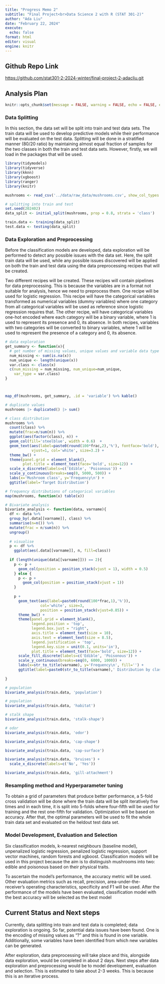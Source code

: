 ```yaml
---
title: "Progress Memo 2"
subtitle: "Final Project<br>Data Science 2 with R (STAT 301-2)"
author: "Ada Liu"
date: "February 22, 2024"
execute:
  echo: false
format: html
editor: visual
engine: knitr
---
```


::: {.callout-tip icon=false}

## Github Repo Link

[https://github.com/stat301-2-2024-winter/final-project-2-adacliu.git](https://github.com/stat301-2-2024-winter/final-project-2-adacliu.git)

:::

## Analysis Plan

```r
knitr::opts_chunk$set(message = FALSE, warning = FALSE, echo = FALSE, eval=FALSE)

```

### Data Splitting

In this section, the data set will be split into train and test data sets. The train data will be used to develop predictive models while their performance will be evaluated on the test data. Splitting will be done in a stratified manner (80/20 ratio) by maintaining almost equal fraction of samples for the two classes in both the train and test data sets. However, firstly, we will load in the packages that will be used.

```r
library(tidymodels)
library(tidyverse)
library(kknn)
library(xgboost)
library(ranger)
library(knitr)
```

```r
mushrooms <- read_csv('../data/raw_data/mushrooms.csv', show_col_types = FALSE)
```

```r
# splitting into train and test
set.seed(202402)
data_split <- initial_split(mushrooms, prop = 0.8, strata = 'class')

train.data <- training(data_split)
test.data <- testing(data_split)
```

### Data Exploration and Preprocessing

Before the classification models are developed, data exploration will be performed to detect any possible issues with the data set. Here, the split train data will be used, while any possible issues discovered will be applied on both the train and test data using the data preprocessing recipes that will be created.

Two different recipes will be created. These recipes will contain pipelines for data preprocessing. This is because the variables are in a format not suitable for analysis, hence we need to preprocess them. One recipe will be used for logistic regression. This recipe will have the categorical variables transformed as numerical variables (dummy variables) where one category from all categorical variables will be used as reference since logistic regression requires that. The other recipe, will have categorical variables one-hot encoded where each category will be a binary variable, where 1 is used to represent its presence and 0, its absence. In both recipes, variables with two categories will be converted to binary variables, where 1 will be used to represent the presence of a category and 0, its absence.

```r
# data exploration
get_summary <- function(x){
  # get number of missing values, unique values and variable data type
  num_missing <- sum(is.na(x))
  num_unique <- length(unique(x))
  var.class <- class(x)
  c(num_missing = num_missing, num_unique=num_unique, 
    var_type = var.class)
}



map_df(mushrooms, get_summary, .id = 'variable') %>% kable()
```

```r
# duplicate values
mushrooms |> duplicated() |> sum()

# class distribution
mushrooms %>%
  count(class) %>%
  mutate(frac=n/sum(n)) %>%
  ggplot(aes(factor(class), n)) +
  geom_col(fill='steelblue', width = 0.6)  +
  geom_text(aes(label=paste0(round(100*frac,2),'%'), fontface='bold'), 
            vjust=1, col='white', size=3.2) +
  theme_bw() +
  theme(panel.grid = element_blank(), 
        plot.title = element_text(face='bold', size=12)) +
  scale_x_discrete(labels=c('Edible', 'Poisonous')) +
  scale_y_continuous(breaks=seq(0, 5000, 500)) +
  labs(x='Mushroom class', y='Frequency\n') +
  ggtitle(label='Target Distribution')
```

```r
# frequency distributions of categorical variables
map(mushrooms, function(x) table(x))
```

```r
# Bivariate analysis
bivariate_analysis <- function(data, varname){
  df <- data %>%
  group_by(.data[[varname]], class) %>% 
  summarise(n=n()) %>%
  mutate(frac = n/sum(n)) %>%
  ungroup()
  
  # visualise
  p <- df %>%
    ggplot(aes(.data[[varname]], n, fill=class))
  
  if (length(unique(data[[varname]])) == 2){
    p <- p +
      geom_col(position = position_stack(vjust = 1), width = 0.5)
    } else {
      p <- p +
        geom_col(position = position_stack(vjust = 1))
    }
  
    p + 
      geom_text(aes(label=paste0(round(100*frac,1),'%')), 
                col='white', size=3,
                position = position_stack(vjust=0.85)) +
      theme_bw() +
      theme(panel.grid = element_blank(), 
            legend.position = 'top',
            legend.box.just = "right",
            axis.title = element_text(size = 10),
            axis.text = element_text(size = 8.5),
            legend.justification = 'top',
            legend.key.size = unit(0.1, units='in'),
            plot.title = element_text(face='bold', size=12)) +
      scale_fill_discrete(labels=c('Edible', 'Poisonous')) +
      scale_y_continuous(breaks=seq(0, 6000, 1000)) +
      labs(x=str_to_title(varname), y='Frequency\n', fill='') +
      ggtitle(label=paste0(str_to_title(varname),' Distribution by class'))
    
}
```

```r
# population
bivariate_analysis(train.data, 'population')
```

```r
# population
bivariate_analysis(train.data, 'habitat')
```

```r
# stalk shape
bivariate_analysis(train.data, 'stalk-shape')
```

```r
# odor
bivariate_analysis(train.data, 'odor')
```

```r
bivariate_analysis(train.data, 'cap-shape')
```

```r
bivariate_analysis(train.data, 'cap-surface')
```

```r
bivariate_analysis(train.data, 'bruises') +
  scale_x_discrete(labels=c('No', 'Yes'))
```

```r
bivariate_analysis(train.data, 'gill-attachment')
```

### Resampling method and Hyperparameter tuning

To obtain a grid of parameters that produce better performance, a 5-fold cross validation will be done where the train data will be split iteratively five times and in each time, it is split into 5-folds where four-fifth will be used for training and the rest one-fifth for validation. Optimization will be based on accuracy. After that, the optimal parameters will be used to fit the whole train data set and evaluated on the heldout test data set.

### Model Development, Evaluation and Selection

Six classification models, k-nearest neighbours (baseline model), unpenalized logistic regression, penalized logistic regression, support vector machines, random forests and xgboost. Classification models will be used in this project because the aim is to distinguish mushrooms into two: edible and poisonous based on their physical traits.

To ascertain the model's performance, the accuracy metric will be used. Other evaluation metrics such as recall, precision, area-under-the-receiver's operating characteristics, specificity and F1 will be used. After the performance of the models have been evaluated, classification model with the best accuracy will be selected as the best model

## Current Status and Next steps

Currently, data splitting into train and test data is completed; data exploration is ongoing. So far, potential data issues have been found. One is the encoding of missing values as "?" and this is found in one variable. Additionally, some variables have been identified from which new variables can be generated.

After exploration, data preprocessing will take place and this, alongside data exploration, would be completed in about 2 days. Next steps after data exploration and preprocessing would be to model development, evaluation and selection. This is estimated to take about 2-3 weeks. This is because this is an iterative process.
